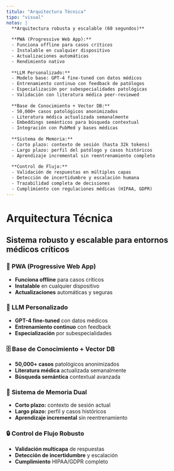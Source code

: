 ```yaml
---
titulo: "Arquitectura Técnica"
tipo: "visual"
notas: |
  **Arquitectura robusta y escalable (60 segundos)**
  
  **PWA (Progressive Web App):**
  - Funciona offline para casos críticos
  - Instalable en cualquier dispositivo
  - Actualizaciones automáticas
  - Rendimiento nativo
  
  **LLM Personalizado:**
  - Modelo base: GPT-4 fine-tuned con datos médicos
  - Entrenamiento continuo con feedback de patólogos
  - Especialización por subespecialidades patológicas
  - Validación con literatura médica peer-reviewed
  
  **Base de Conocimiento + Vector DB:**
  - 50,000+ casos patológicos anonimizados
  - Literatura médica actualizada semanalmente
  - Embeddings semánticos para búsqueda contextual
  - Integración con PubMed y bases médicas
  
  **Sistema de Memoria:**
  - Corto plazo: contexto de sesión (hasta 32k tokens)
  - Largo plazo: perfil del patólogo y casos históricos
  - Aprendizaje incremental sin reentrenamiento completo
  
  **Control de Flujo:**
  - Validación de respuestas en múltiples capas
  - Detección de incertidumbre y escalación humana
  - Trazabilidad completa de decisiones
  - Cumplimiento con regulaciones médicas (HIPAA, GDPR)
---
```


# Arquitectura Técnica

## Sistema robusto y escalable para entornos médicos críticos

### 📱 **PWA (Progressive Web App)**
- **Funciona offline** para casos críticos
- **Instalable** en cualquier dispositivo  
- **Actualizaciones** automáticas y seguras

### 🤖 **LLM Personalizado**
- **GPT-4 fine-tuned** con datos médicos
- **Entrenamiento continuo** con feedback
- **Especialización** por subespecialidades

### 🗄️ **Base de Conocimiento + Vector DB**
- **50,000+ casos** patológicos anonimizados
- **Literatura médica** actualizada semanalmente
- **Búsqueda semántica** contextual avanzada

### 🧠 **Sistema de Memoria Dual**
- **Corto plazo:** contexto de sesión actual
- **Largo plazo:** perfil y casos históricos
- **Aprendizaje incremental** sin reentrenamiento

### 🔒 **Control de Flujo Robusto**
- **Validación multicapa** de respuestas
- **Detección de incertidumbre** y escalación
- **Cumplimiento** HIPAA/GDPR completo